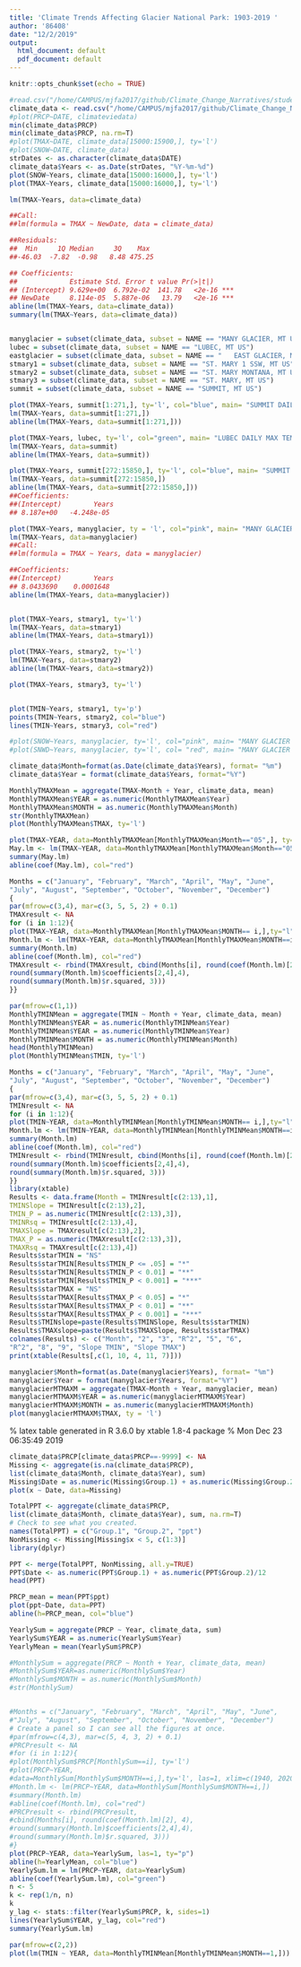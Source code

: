 ```yaml
---
title: 'Climate Trends Affecting Glacier National Park: 1903-2019 '
author: '86408'
date: "12/2/2019"
output:
  html_document: default
  pdf_document: default
---
```


```r
knitr::opts_chunk$set(echo = TRUE)
```


```r


#read.csv("/home/CAMPUS/mjfa2017/github/Climate_Change_Narratives/student_folders/Foster/Miranda_Glacier_Data.csv")
climate_data <- read.csv("/home/CAMPUS/mjfa2017/github/Climate_Change_Narratives/student_folders/Foster/Miranda_Glacier_Data.csv")
#plot(PRCP~DATE, climateviedata)
min(climate_data$PRCP)
min(climate_data$PRCP, na.rm=T)
#plot(TMAX~DATE, climate_data[15000:15900,], ty='l')
#plot(SNOW~DATE, climate_data)
strDates <- as.character(climate_data$DATE)
climate_data$Years <- as.Date(strDates, "%Y-%m-%d")
plot(SNOW~Years, climate_data[15000:16000,], ty='l')
plot(TMAX~Years, climate_data[15000:16000,], ty='l')

lm(TMAX~Years, data=climate_data)

##Call:
##lm(formula = TMAX ~ NewDate, data = climate_data)

##Residuals:
##  Min     1Q Median     3Q    Max 
##-46.03  -7.82  -0.98   8.48 475.25 

## Coefficients:
##             Estimate Std. Error t value Pr(>|t|)    
## (Intercept) 9.629e+00  6.792e-02  141.78   <2e-16 ***
## NewDate     8.114e-05  5.887e-06   13.79   <2e-16 ***
abline(lm(TMAX~Years, data=climate_data))
summary(lm(TMAX~Years, data=climate_data))


manyglacier = subset(climate_data, subset = NAME == "MANY GLACIER, MT US")
lubec = subset(climate_data, subset = NAME == "LUBEC, MT US")
eastglacier = subset(climate_data, subset = NAME == "	EAST GLACIER, MT US")
stmary1 = subset(climate_data, subset = NAME == "ST. MARY 1 SSW, MT US")
stmary2 = subset(climate_data, subset = NAME == "ST. MARY MONTANA, MT US")
stmary3 = subset(climate_data, subset = NAME == "ST. MARY, MT US")
summit = subset(climate_data, subset = NAME == "SUMMIT, MT US")

plot(TMAX~Years, summit[1:271,], ty='l', col="blue", main= "SUMMIT DAILY MAX TEMPERATURE", xlab = "1903", ylab= "TEMPERATURE")
lm(TMAX~Years, data=summit[1:271,])
abline(lm(TMAX~Years, data=summit[1:271,]))

plot(TMAX~Years, lubec, ty='l', col="green", main= "LUBEC DAILY MAX TEMPERATURE", xlab = "1907-1910", ylab= "TEMPERATURE")
lm(TMAX~Years, data=summit)
abline(lm(TMAX~Years, data=summit))

plot(TMAX~Years, summit[272:15850,], ty='l', col="blue", main= "SUMMIT DAILY MAX TEMPERATURE", xlab = "1935-1979", ylab= "TEMPERATURE")
lm(TMAX~Years, data=summit[272:15850,])
abline(lm(TMAX~Years, data=summit[272:15850,]))
##Coefficients:
##(Intercept)        Years  
## 8.187e+00   -4.248e-05 

plot(TMAX~Years, manyglacier, ty = 'l', col="pink", main= "MANY GLACIER DAILY MAX TEMPERATURE", xlab = "1967-2019", ylab= "TEMPERATURE")
lm(TMAX~Years, data=manyglacier)
##Call:
##lm(formula = TMAX ~ Years, data = manyglacier)

##Coefficients:
##(Intercept)        Years  
## 8.0433690    0.0001648  
abline(lm(TMAX~Years, data=manyglacier))


plot(TMAX~Years, stmary1, ty='l')
lm(TMAX~Years, data=stmary1)
abline(lm(TMAX~Years, data=stmary1))

plot(TMAX~Years, stmary2, ty='l')
lm(TMAX~Years, data=stmary2)
abline(lm(TMAX~Years, data=stmary2))

plot(TMAX~Years, stmary3, ty='l')


plot(TMIN~Years, stmary1, ty='p')
points(TMIN~Years, stmary2, col="blue")
lines(TMIN~Years, stmary3, col="red")

```

```r
#plot(SNOW~Years, manyglacier, ty='l', col="pink", main= "MANY GLACIER DAILY SNOW FALL", xlab = "1967-2019", ylab= "SNOW FALL (CM)")
#plot(SNWD~Years, manyglacier, ty='l', col= "red", main= "MANY GLACIER SNOW DEPTH", xlab = "1967-2019", ylab = "SNOW DEPTH (CM)")

climate_data$Month=format(as.Date(climate_data$Years), format= "%m")
climate_data$Year = format(climate_data$Years, format="%Y")

MonthlyTMAXMean = aggregate(TMAX~Month + Year, climate_data, mean)
MonthlyTMAXMean$YEAR = as.numeric(MonthlyTMAXMean$Year)
MonthlyTMAXMean$MONTH = as.numeric(MonthlyTMAXMean$Month)
str(MonthlyTMAXMean)
plot(MonthlyTMAXMean$TMAX, ty='l')

plot(TMAX~YEAR, data=MonthlyTMAXMean[MonthlyTMAXMean$Month=="05",], ty='l', xlim=c(1950, 2020))
May.lm <- lm(TMAX~YEAR, data=MonthlyTMAXMean[MonthlyTMAXMean$Month=="05",])
summary(May.lm)
abline(coef(May.lm), col="red")

Months = c("January", "February", "March", "April", "May", "June",
"July", "August", "September", "October", "November", "December")
{
par(mfrow=c(3,4), mar=c(3, 5, 5, 2) + 0.1)
TMAXresult <- NA
for (i in 1:12){
plot(TMAX~YEAR, data=MonthlyTMAXMean[MonthlyTMAXMean$MONTH== i,],ty="l", las=1, xlim=c(1940, 2020), main=Months[i])
Month.lm <- lm(TMAX~YEAR, data=MonthlyTMAXMean[MonthlyTMAXMean$MONTH==i,])
summary(Month.lm)
abline(coef(Month.lm), col="red")
TMAXresult <- rbind(TMAXresult, cbind(Months[i], round(coef(Month.lm)[2], 4),
round(summary(Month.lm)$coefficients[2,4],4),
round(summary(Month.lm)$r.squared, 3)))
}}

par(mfrow=c(1,1))
MonthlyTMINMean = aggregate(TMIN ~ Month + Year, climate_data, mean)
MonthlyTMINMean$YEAR = as.numeric(MonthlyTMINMean$Year)
MonthlyTMINMean$YEAR = as.numeric(MonthlyTMINMean$Year)
MonthlyTMINMean$MONTH = as.numeric(MonthlyTMINMean$Month)
head(MonthlyTMINMean)
plot(MonthlyTMINMean$TMIN, ty='l')

Months = c("January", "February", "March", "April", "May", "June",
"July", "August", "September", "October", "November", "December")
{
par(mfrow=c(3,4), mar=c(3, 5, 5, 2) + 0.1)
TMINresult <- NA
for (i in 1:12){
plot(TMIN~YEAR, data=MonthlyTMINMean[MonthlyTMINMean$MONTH== i,],ty="l", las=1, xlim=c(1940, 2020), main=Months[i])
Month.lm <- lm(TMIN~YEAR, data=MonthlyTMINMean[MonthlyTMINMean$MONTH==i,])
summary(Month.lm)
abline(coef(Month.lm), col="red")
TMINresult <- rbind(TMINresult, cbind(Months[i], round(coef(Month.lm)[2], 4),
round(summary(Month.lm)$coefficients[2,4],4),
round(summary(Month.lm)$r.squared, 3)))
}}
library(xtable)
Results <- data.frame(Month = TMINresult[c(2:13),1],
TMINSlope = TMINresult[c(2:13),2],
TMIN_P = as.numeric(TMINresult[c(2:13),3]),
TMINRsq = TMINresult[c(2:13),4],
TMAXSlope = TMAXresult[c(2:13),2],
TMAX_P = as.numeric(TMAXresult[c(2:13),3]),
TMAXRsq = TMAXresult[c(2:13),4])
Results$starTMIN = "NS"
Results$starTMIN[Results$TMIN_P <= .05] = "*"
Results$starTMIN[Results$TMIN_P < 0.01] = "**"
Results$starTMIN[Results$TMIN_P < 0.001] = "***"
Results$starTMAX = "NS"
Results$starTMAX[Results$TMAX_P < 0.05] = "*"
Results$starTMAX[Results$TMAX_P < 0.01] = "**"
Results$starTMAX[Results$TMAX_P < 0.001] = "***"
Results$TMINslope=paste(Results$TMINSlope, Results$starTMIN)
Results$TMAXslope=paste(Results$TMAXSlope, Results$starTMAX)
colnames(Results) <- c("Month", "2", "3", "R^2", "5", "6",
"R^2", "8", "9", "Slope TMIN", "Slope TMAX")
print(xtable(Results[,c(1, 10, 4, 11, 7)]))

manyglacier$Month=format(as.Date(manyglacier$Years), format= "%m")
manyglacier$Year = format(manyglacier$Years, format="%Y")
manyglacierMTMAXM = aggregate(TMAX~Month + Year, manyglacier, mean)
manyglacierMTMAXM$YEAR = as.numeric(manyglacierMTMAXM$Year)
manyglacierMTMAXM$MONTH = as.numeric(manyglacierMTMAXM$Month)
plot(manyglacierMTMAXM$TMAX, ty = 'l')

```
% latex table generated in R 3.6.0 by xtable 1.8-4 package
% Mon Dec 23 06:35:49 2019
\begin{table}[ht]
\centering
\begin{tabular}{rlllll}
  \hline
 & Month & Slope TMIN & R\verb|^|2 & Slope TMAX & R\verb|^|2.1 \\ 
  \hline
1 & January & 0.0633 *** & 0.124 & 0.0567 *** & 0.144 \\ 
  2 & February & 0.0367 * & 0.057 & 0.0185 NS & 0.02 \\ 
  3 & March & 0.0587 *** & 0.22 & 0.0441 *** & 0.136 \\ 
  4 & April & 0.0424 *** & 0.289 & 0.0387 * & 0.066 \\ 
  5 & May & 0.0425 *** & 0.522 & 0.0186 NS & 0.021 \\ 
  6 & June & 0.0387 *** & 0.431 & 0.0278 ** & 0.105 \\ 
  7 & July & 0.0475 *** & 0.42 & 0.0198 * & 0.062 \\ 
  8 & August & 0.0594 *** & 0.65 & 0.0282 ** & 0.077 \\ 
  9 & September & 0.046 *** & 0.428 & 0.0327 * & 0.066 \\ 
  10 & October & 0.0299 *** & 0.156 & 0.0031 NS & 0.001 \\ 
  11 & November & 0.0452 *** & 0.138 & 0.0268 NS & 0.044 \\ 
  12 & December & 0.0239 NS & 0.031 & 0.0118 NS & 0.013 \\ 
   \hline
\end{tabular}
\end{table}

```r

climate_data$PRCP[climate_data$PRCP==-9999] <- NA
Missing <- aggregate(is.na(climate_data$PRCP),
list(climate_data$Month, climate_data$Year), sum)
Missing$Date = as.numeric(Missing$Group.1) + as.numeric(Missing$Group.2)/12
plot(x ~ Date, data=Missing)

TotalPPT <- aggregate(climate_data$PRCP,
list(climate_data$Month, climate_data$Year), sum, na.rm=T)
# Check to see what you created.
names(TotalPPT) = c("Group.1", "Group.2", "ppt")
NonMissing <- Missing[Missing$x < 5, c(1:3)]
library(dplyr)

PPT <- merge(TotalPPT, NonMissing, all.y=TRUE)
PPT$Date <- as.numeric(PPT$Group.1) + as.numeric(PPT$Group.2)/12
head(PPT)

PRCP_mean = mean(PPT$ppt)
plot(ppt~Date, data=PPT)
abline(h=PRCP_mean, col="blue")

YearlySum = aggregate(PRCP ~ Year, climate_data, sum)
YearlySum$YEAR = as.numeric(YearlySum$Year)
YearlyMean = mean(YearlySum$PRCP)

#MonthlySum = aggregate(PRCP ~ Month + Year, climate_data, mean)
#MonthlySum$YEAR=as.numeric(MonthlySum$Year)
#MonthlySum$MONTH = as.numeric(MonthlySum$Month)
#str(MonthlySum)


#Months = c("January", "February", "March", "April", "May", "June",
#"July", "August", "September", "October", "November", "December")
# Create a panel so I can see all the figures at once.
#par(mfrow=c(4,3), mar=c(5, 4, 3, 2) + 0.1)
#PRCPresult <- NA
#for (i in 1:12){
#plot(MonthlySum$PRCP[MonthlySum==i], ty='l')
#plot(PRCP~YEAR,
#data=MonthlySum[MonthlySum$MONTH==i,],ty='l', las=1, xlim=c(1940, 2020), main=Months[i])
#Month.lm <- lm(PRCP~YEAR, data=MonthlySum[MonthlySum$MONTH==i,])
#summary(Month.lm)
#abline(coef(Month.lm), col="red")
#PRCPresult <- rbind(PRCPresult,
#cbind(Months[i], round(coef(Month.lm)[2], 4),
#round(summary(Month.lm)$coefficients[2,4],4),
#round(summary(Month.lm)$r.squared, 3)))
#}
plot(PRCP~YEAR, data=YearlySum, las=1, ty="p")
abline(h=YearlyMean, col="blue")
YearlySum.lm = lm(PRCP~YEAR, data=YearlySum)
abline(coef(YearlySum.lm), col="green")
n <- 5
k <- rep(1/n, n)
k
y_lag <- stats::filter(YearlySum$PRCP, k, sides=1)
lines(YearlySum$YEAR, y_lag, col="red")
summary(YearlySum.lm)

par(mfrow=c(2,2))
plot(lm(TMIN ~ YEAR, data=MonthlyTMINMean[MonthlyTMINMean$MONTH==1,]))


```






```


```

